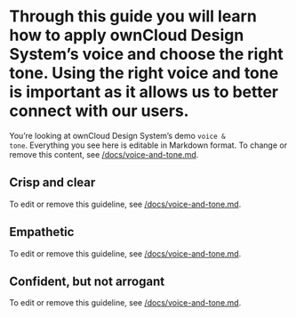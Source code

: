
<Meta title="Documentation/Voice and tone" />

# Through this guide you will learn how to apply ownCloud Design System’s voice and choose the right tone. Using the right voice and tone is important as it allows us to better connect with our users.

You’re looking at ownCloud Design System’s demo <code>voice & tone</code>. Everything you see here is editable in Markdown format. To change or remove this content, see [/docs/voice-and-tone.md](https://github.com/owncloud/owncloud-design-system/blob/master/docs/voice-and-tone.md). 

## Crisp and clear

To edit or remove this guideline, see [/docs/voice-and-tone.md](https://github.com/owncloud/owncloud-design-system/blob/master/docs/principles.md).

## Empathetic

To edit or remove this guideline, see [/docs/voice-and-tone.md](https://github.com/owncloud/owncloud-design-system/blob/master/docs/voice-and-tone.md).

## Confident, but not arrogant

To edit or remove this guideline, see [/docs/voice-and-tone.md](https://github.com/owncloud/owncloud-design-system/blob/master/docs/voice-and-tone.md).

